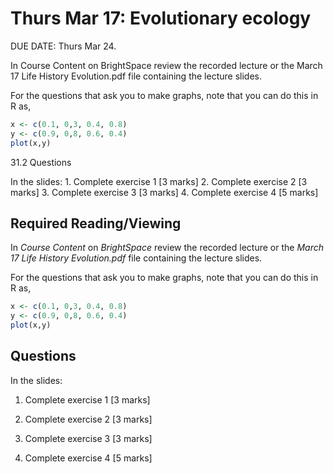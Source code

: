 # Thurs Mar 17: Evolutionary ecology

DUE DATE: Thurs Mar 24.

In Course Content on BrightSpace review the recorded lecture or the March 17 Life History Evolution.pdf file containing the lecture slides.

For the questions that ask you to make graphs, note that you can do this in R as,
```r
x <- c(0.1, 0,3, 0.4, 0.8)
y <- c(0.9, 0,8, 0.6, 0.4)
plot(x,y)
```

31.2 Questions

In the slides: 1. Complete exercise 1 [3 marks] 2. Complete exercise 2 [3 marks] 3. Complete exercise 3 [3 marks] 4. Complete exercise 4 [5 marks]

## Required Reading/Viewing

In _Course Content_ on _BrightSpace_ review the recorded lecture or the _March 17 Life History Evolution.pdf_ file containing the lecture slides. 

For the questions that ask you to make graphs, note that you can do this in R as,

```r
x <- c(0.1, 0,3, 0.4, 0.8)
y <- c(0.9, 0,8, 0.6, 0.4)
plot(x,y)
```

## Questions
In the slides:

1. Complete exercise 1 [3 marks]

2. Complete exercise 2 [3 marks]

3. Complete exercise 3 [3 marks]

4. Complete exercise 4 [5 marks]



